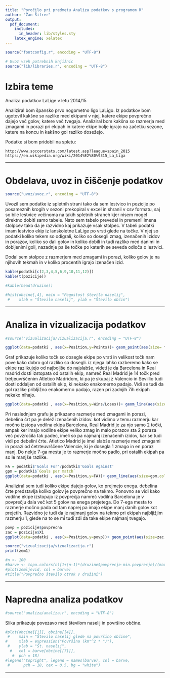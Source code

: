 ```yaml
---
title: "Poročilo pri predmetu Analiza podatkov s programom R"
author: "Žan Šifrer"
output:
  pdf_document:
    includes:
      in_header: lib/styles.sty
    latex_engine: xelatex
---
```


```r
source("fontconfig.r", encoding = "UTF-8")

# Uvoz vseh potrebnih knjižnic
source("lib/libraries.r", encoding = "UTF-8")
```

# Izbira teme

Analiza podatkov LaLige v letu 2014/15

Analiziral bom špansko prvo nogometno ligo LaLigo. Iz podatkov bom ugotovil kakšne so razlike med ekipami v njej, katere ekipe povprečno dajejo več golov, katere več tvegajo. Analiziral bom kakšna so razmerja med zmagami in porazi pri ekipah in katere ekipe bolje igrajo na začetku sezone, katere na koncu in kakšno gol razliko dosežejo. 

Podatke si bom pridobil na spletu:

    http://www.soccerstats.com/latest.asp?league=spain_2015
    https://en.wikipedia.org/wiki/2014%E2%80%9315_La_Liga

***

# Obdelava, uvoz in čiščenje podatkov

```r
source("uvoz/uvoz.r", encoding = "UTF-8")
```
Uvozil sem podatke iz spletnih strani tako da sem lestvico in pozicije po posameznih krogih v sezoni prekopiral v excel in shranil v csv formatu, saj so bile lestvice večinoma na takih spletnih straneh kjer nisem mogel direktno dobiti samo tabele. Nato sem tabelo prevedel in premenil imena stolpcev tako da je razvidno kaj prikazuje vsak stolpec. V tabeli podatki imam lestvico ekip iz lanskoletne LaLige po vrsti glede na točke. V njej so podatki koliko tekem so odigrali, koliko so dosegli zmag, izenačenih izidov in porazov, koliko so dali golov in koliko dobili in tudi razliko med danimi in dobljenimi goli, nazadnje pa še točke po katerih se seveda odloča o lestvici.

Dodal sem stolpce z razmerjem med zmagami in porazi, koliko golov je na njihovih tekmah in v koliko procentih igrajo izenačen izid.
```r
kable(podatki[c(2,3,4,5,6,9,10,11,12)])
kable(t(pozicije))

```

```r
#kable(head(druzine))

```




```r
#hist(obcine[,4], main = "Pogostost števila naselij",
 #    xlab = "Število naselij", ylab = "Število občin")
```

***

# Analiza in vizualizacija podatkov

```r
#source("vizualizacija/vizualizacija.r", encoding = "UTF-8")
```

```r
ggplot(data=podatki , aes(x=Position,y=Points))+ geom_point(aes(size= fillgolrazlika),colour="red")
```

Graf prikazuje koliko točk so dosegle ekipe po vrsti in velikost točk nam pove kako dobro gol razliko so dosegli. iz njega lahko razberemo kako se ekipe razlikujejo od najboljše do najslabše, videti je da Barcelona in Real madrid dosti izstopata od ostalih ekip, namreč Real Madrid je 14 točk pred tretjeuvrščenim Atletico Madridom, ki pa je skupaj z Valencio in Sevillio tudi dosti oddaljen od ostalih ekip, ki nekako enakomerno padajo. Vidi se tudi da gol razlike pribljižno enakomerno padajo, razen pri zadnjih 7ih ekipah nekako nihajo.

```r
ggplot(data=podatki , aes(x=Position,y=Wins/Loses))+ geom_line(aes(size=Draws/Played))
```

Pri naslednjem grafu je prikazano razmerje med zmagami in porazi, debelina črt pa je delež izenačenih izidov. kot vidimo v temu razmerju kar močno izstopa vodilna ekipa Barcelona, Real Madrid je za njo samo 2 točki, ampak ker imajo vodilne ekipe veliko zmag in malo porazov sta 2 poraza več povzročila tak padec, imeli so pa najmanj izenačenih izidov, kar se tudi vidi po debelini črte. Atletico Madrid je imel slabše razmerje med zmagami in porazi od četrteuvrščene Valencie, ki je dosegla 1 zmago in en poraz manj. Do nekje 7-ga mesta je to razmerje močno padlo, pri ostalih ekipah pa so le manjše razlike.

```r
FA = podatki$'Goals For'/podatki$'Goals Against'
gpm = podatki$`Goals per match`
ggplot(data=podatki , aes(x=Position,y=FA))+ geom_line(aes(size=gpm,color="blue"))+ geom_line(aes(y=1))
```

Analiziral sem tudi koliko ekipe dajejo golov, ko prejmejo enega. debelina črte predstavlja koliko golov je povprečno na tekmo. Ponovno se vidi kako vodilne ekipe izstopajo iz povprečja namreč vodilna Barcelona je v povprečju dala več kot 5 golov na enega prejetega. Do 7-ega mesta to razmerje močno pada od tam naprej pa imajo ekipe manj danih golov kot prejetih. Razvidno je tudi da je najmanj golov na tekmo pri ekipah najbljižjim razmerju 1, glede na to se mi tudi zdi da take ekipe najmanj tvegajo.

```r
povp = pozicije$povprecna
zac = pozicije$X1
ggplot(data=podatki , aes(x=Position,y=povp))+ geom_point(aes(size=zac,color="red"))+ geom_line(aes(y=1)) + geom_smooth(method="lm")
```

```r
source("vizualizacija/vizualizacija.r")
print(zem1)
```

```r
#n <- 100
#barve <- topo.colors(n)[1+(n-1)*(druzine$povprecje-min.povprecje)/(max.povprecje-min.povprecje)]
#plot(zemljevid, col = barve)
#title("Povprečno število otrok v družini")
```

***

# Napredna analiza podatkov

```r
#source("analiza/analiza.r", encoding = "UTF-8")
```

Slika \ref{fig:graf} prikazuje povezavo med številom naselij in površino občine.

```r
#plot(obcine[[1]], obcine[[4]],
 #    main = "Število naselij glede na površino občine",
#     xlab = expression("Površina (km"^2 * ")"),
 #    ylab = "Št. naselij",
  #   col = barve[obcine[[7]]],
   #  pch = 18)
#legend("topright", legend = names(barve), col = barve,
 #      pch = 18, cex = 0.5, bg = "white")
```

***
